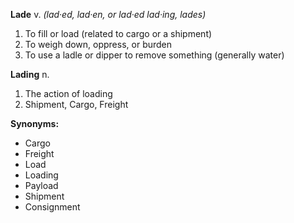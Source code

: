 '''Lade'''
v. 
''(lad·ed, lad·en, or lad·ed lad·ing, lades)''

#To fill or load (related to cargo or a shipment)
#To weigh down, oppress, or burden
#To use a ladle or dipper to remove something (generally water)



'''Lading'''
n.

#The action of loading
#Shipment, Cargo, Freight


'''Synonyms:'''
*Cargo
*Freight
*Load
*Loading
*Payload
*Shipment
*Consignment